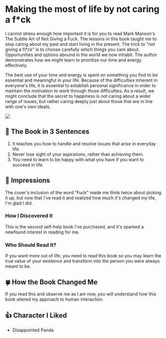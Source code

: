 # Making the most of life by not caring a f\*ck

<div className='text-justify'>
<span className='text-4xl mr-1'>I</span> cannot stress enough how important it is for you to read Mark Manson's The Subtle Art of Not Giving a Fuck. The lessons in this book taught me to stop caring about my past and start living in the present. The trick to "not giving a f\*ck" is to choose carefully which things you care about. Opportunities and options abound in the world we now inhabit. The author demonstrates how we might learn to prioritize our time and energy effectively.

The best use of your time and energy is spent on something you find to be essential and meaningful in your life. Because of the difficulties inherent in everyone's life, it is essential to establish personal significance in order to maintain the motivation to work through those difficulties. As a result, we might conclude that the secret to happiness is not caring about a wider range of issues, but rather caring deeply just about those that are in line with one's own ideals.

</div>

<div className='flex justify-center'>
  <img
    src='https://jamesclear.com/wp-content/uploads/2016/08/The-Subtle-Art-of-Not-Giving-a-Fuck-by-Mark-Manson.png'
    className='w-40'
  />
</div>

## 🚀 The Book in 3 Sentences

1. It teaches you how to handle and resolve issues that arise in everyday life.
2. Never lose sight of your aspirations, rather than achieving them.
3. You need to learn to be happy with what you have if you want to succeed in life.

## 🎨 Impressions

The cover's inclusion of the word "Fuck" made me think twice about picking it up, but now that I've read it and realized how much it's changed my life, I'm glad I did.

### How I Discovered It

This is the second self-help book I've purchased, and it's sparked a newfound interest in reading for me.

### Who Should Read It?

If you want more out of life, you need to read this book so you may learn the true value of your existence and transform into the person you were always meant to be.

## 🍀 How the Book Changed Me

If you read this and observe me as I am now, you will understand how this book altered my approach to human
interaction.

## 👍 Character I Liked

- Disappointed Panda
